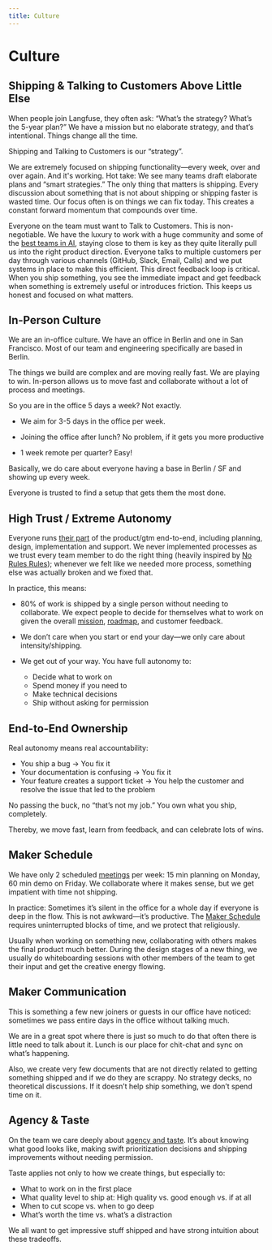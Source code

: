 ```yaml
---
title: Culture
---
```


# Culture

## Shipping & Talking to Customers Above Little Else

When people join Langfuse, they often ask: “What’s the strategy? What’s the 5-year plan?” We have a mission but no elaborate strategy, and that’s intentional. Things change all the time.

Shipping and Talking to Customers is our “strategy”.

We are extremely focused on shipping functionality—every week, over and over again. And it's working. Hot take: We see many teams draft elaborate plans and “smart strategies.” The only thing that matters is shipping. Every discussion about something that is not about shipping or shipping faster is wasted time. Our focus often is on things we can fix today. This creates a constant forward momentum that compounds over time.

Everyone on the team must want to Talk to Customers. This is non-negotiable. We have the luxury to work with a huge community and some of the [best teams in AI](/handbook/chapters/customers), staying close to them is key as they quite literally pull us into the right product direction. Everyone talks to multiple customers per day through various channels (GitHub, Slack, Email, Calls) and we put systems in place to make this efficient. This direct feedback loop is critical. When you ship something, you see the immediate impact and get feedback when something is extremely useful or introduces friction. This keeps us honest and focused on what matters.

## In-Person Culture

We are an in-office culture. We have an office in Berlin and one in San Francisco. Most of our team and engineering specifically are based in Berlin.

The things we build are complex and are moving really fast. We are playing to win. In-person allows us to move fast and collaborate without a lot of process and meetings.

So you are in the office 5 days a week? Not exactly.

- We aim for 3-5 days in the office per week.

- Joining the office after lunch? No problem, if it gets you more productive

- 1 week remote per quarter? Easy!

Basically, we do care about everyone having a base in Berlin / SF and showing up every week.

Everyone is trusted to find a setup that gets them the most done.

## High Trust / Extreme Autonomy

Everyone runs [their part](/handbook/how-we-work/ownership) of the product/gtm end-to-end, including planning, design, implementation and support. We never implemented processes as we trust every team member to do the right thing (heavily inspired by [No Rules Rules](https://sobrief.com/books/no-rules-rules-2)); whenever we felt like we needed more process, something else was actually broken and we fixed that.

In practice, this means:

- 80% of work is shipped by a single person without needing to collaborate. We expect people to decide for themselves what to work on given the overall [mission](/handbook/chapters/mission), [roadmap](/handbook/product-engineering/roadmapping), and customer feedback.

- We don’t care when you start or end your day—we only care about intensity/shipping.
- We get out of your way. You have full autonomy to:
  - Decide what to work on
  - Spend money if you need to
  - Make technical decisions
  - Ship without asking for permission

## End-to-End Ownership

Real autonomy means real accountability:

- You ship a bug → You fix it
- Your documentation is confusing → You fix it
- Your feature creates a support ticket → You help the customer and resolve the issue that led to the problem

No passing the buck, no “that’s not my job.” You own what you ship, completely.

Thereby, we move fast, learn from feedback, and can celebrate lots of wins.

## Maker Schedule

We have only 2 scheduled [meetings](/handbook/how-we-work/meetings) per week: 15 min planning on Monday, 60 min demo on Friday. We collaborate where it makes sense, but we get impatient with time not shipping.

In practice: Sometimes it’s silent in the office for a whole day if everyone is deep in the flow. This is not awkward—it’s productive. The [Maker Schedule](https://www.paulgraham.com/makersschedule.html) requires uninterrupted blocks of time, and we protect that religiously.

Usually when working on something new, collaborating with others makes the final product much better. During the design stages of a new thing, we usually do whiteboarding sessions with other members of the team to get their input and get the creative energy flowing.

## Maker Communication

This is something a few new joiners or guests in our office have noticed: sometimes we pass entire days in the office without talking much.

We are in a great spot where there is just so much to do that often there is little need to talk about it. Lunch is our place for chit-chat and sync on what’s happening.

Also, we create very few documents that are not directly related to getting something shipped and if we do they are scrappy. No strategy decks, no theoretical discussions. If it doesn’t help ship something, we don’t spend time on it.

## Agency & Taste

On the team we care deeply about [agency and taste](https://www.benkuhn.net/impact). It’s about knowing what good looks like, making swift prioritization decisions and shipping improvements without needing permission.

Taste applies not only to how we create things, but especially to:

- What to work on in the first place
- What quality level to ship at: High quality vs. good enough vs. if at all
- When to cut scope vs. when to go deep
- What’s worth the time vs. what’s a distraction

We all want to get impressive stuff shipped and have strong intuition about these tradeoffs.
